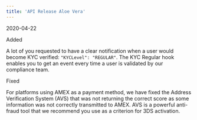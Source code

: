 ```yaml
---  
title: 'API Release Aloe Vera'  
---  
```

<span class="date">2020-04-22</span>  
  
  
<div class="pill pill-green">Added</div>  
  

A lot of you requested to have a clear notification when a user would become KYC verified: `"KYCLevel": "REGULAR"`. The KYC Regular hook enables you to get an event every time a user is validated by our compliance team.  
<div class="pill pill-red">Fixed</div>  
  

For platforms using AMEX as a payment method, we have fixed the Address Verification System (AVS) that was not returning the correct score as some information was not correctly transmitted to AMEX. AVS is a powerful anti-fraud tool that we recommend you use as a criterion for 3DS activation.